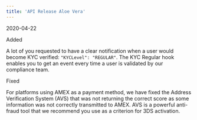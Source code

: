 ```yaml
---  
title: 'API Release Aloe Vera'  
---  
```

<span class="date">2020-04-22</span>  
  
  
<div class="pill pill-green">Added</div>  
  

A lot of you requested to have a clear notification when a user would become KYC verified: `"KYCLevel": "REGULAR"`. The KYC Regular hook enables you to get an event every time a user is validated by our compliance team.  
<div class="pill pill-red">Fixed</div>  
  

For platforms using AMEX as a payment method, we have fixed the Address Verification System (AVS) that was not returning the correct score as some information was not correctly transmitted to AMEX. AVS is a powerful anti-fraud tool that we recommend you use as a criterion for 3DS activation.